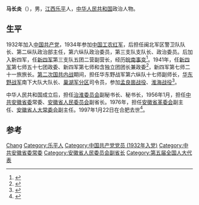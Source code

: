 '''马长炎'''（{{bd|1912年|11月25日|1997年|1月22日}}），男，[[江西省|江西]][[乐平县|乐平]]人，[[中华人民共和国|中华人民共和国]]政治人物。

== 生平 ==
1932年加入[[中国共产党|中国共产党]]，1934年参加[[中国工农红军|中国工农红军]]，后担任闽北军区警卫队队长、第二纵队政治部主任，第六纵队政治委员，第三支队支队长、政治委员。后加入新四军，任[[新四军|新四军]]第三支队五团二营副营长，经历[[皖南事变|皖南事变]]<ref>{{cite book|author1=安徽省文学艺术工作者联合会编|title=安徽革命回忆录|date=1959年9月|publisher=合肥：[[安徽人民出版社|安徽人民出版社]]|isbn=|pages=290|accessdate=2015-06-21}}</ref>。1941年，任[[新四军|新四军]]第七师五十七团政委、新四军第七师和含独立团团长兼政委<ref>{{cite book|author1=张鹏主编|title=巢湖中共党史人物传 第1卷|date=2011年5月|publisher=北京：中共党史出版社|isbn=978-7-5098-1237-2|pages=290|accessdate=2015-06-21}}</ref>，新四军第七师二十一旅旅长。[[第二次国共内战|第二次国共内战]]期间，担任华东野战军第六纵队十七师副师长，[[华东野战军|华东野战军]]南下大队大队长、[[巢湖军分区|巢湖军分区]]司令员，参加[[孟良崮战役|孟良崮战役]]、[[淮海战役|淮海战役]]<ref>{{cite book|author1=江西省新四军暨华中抗日根据地历史研究会编|title=江西新四军人物传 上|date=2006年3月|publisher=南昌：江西教育出版社|isbn=7-5392-4091-1|pages=322-324|accessdate=2015-06-21}}</ref>。

中华人民共和国成立后，担任[[治淮委员会|治淮委员会]]副秘书长、秘书长，1956年1月，担任[[中共安徽省委|中共安徽省委]]常委、[[安徽省人民委员会|安徽省人民委员会]]副省长。1976年，担任[[安徽省革委会|安徽省革委会]]副主任、[[安徽省人大常委会|安徽省人大常委会]]副主任。1997年1月22日在合肥去世<ref>{{cite book|author1=江西省乐平市档案局编|title=乐平名人名产名胜 第1辑|date=2008年12月|publisher=南昌：江西出版集团；南昌：江西科学技术出版社|isbn=978-7-5390-3446-1|pages=1-4|accessdate=2015-06-21}}</ref>。

== 参考 ==
{{reflist}}

{{中国政治人物小作品}}

{{Authority control}}
{{DEFAULTSORT:Ma马}}
[[Category:马姓|Chang]]
[[Category:乐平人|Category:乐平人]]
[[Category:中国共产党党员_(1932年入党)|Category:中国共产党党员 (1932年入党)]]
[[Category:中共安徽省委常委|Category:中共安徽省委常委]]
[[Category:安徽省人民委员会副省长|Category:安徽省人民委员会副省长]]
[[Category:第五届全国人大代表|Category:第五届全国人大代表]]